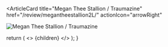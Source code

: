 <ArticleCard
  title="Megan Thee Stallion / Traumazine"
  href="/review/megantheestallion2L/"
  actionIcon="arrowRight"
>

![Megan Thee Stallion / Traumazine](../../images/cd/megantheestallion2L.jpg) 

</ArticleCard>

  return (
    <>
      {children}
    </>
  );
}